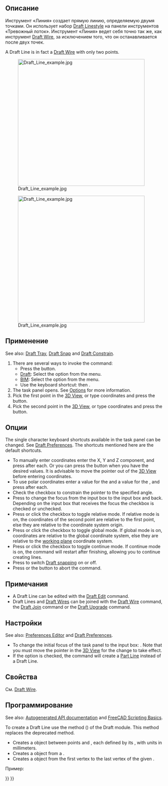 <languages/>

{{Docnav/ru
|
|[[Draft_Wire/ru|Ломаная линия]]
|[[Draft_Workbench/ru|Верстак "Draft"]]
|IconL=
|IconR=Draft_Wire.svg
|IconC=Workbench_Draft.svg
}}

<div class="mw-translate-fuzzy">
{{GuiCommand/ru
|Name=Draft Line
|Name/ru=Draft Line
|MenuLocation=Черчение → Линия
|Workbenches=[[Draft_Workbench/ru|Draft]], [[Arch_Workbench/ru|Arch]]
|Shortcut={{KEY|L}} {{KEY|I}}
|SeeAlso=[[Draft Wire/ru|Draft Wire]]
}}
</div>

<span id="Description"></span>
==Описание== 

<div class="mw-translate-fuzzy">
Инструмент «Линия» создает прямую линию, определяемую двумя точками. Он использует набор [[Draft Linestyle]]  на панели инструментов «Тревожный лоток». Инструмент «Линия» ведет себя точно так же, как инструмент [[Draft Wire]], за исключением того, что он останавливается после двух точек.
</div>

A Draft Line is in fact a [[Draft_Wire|Draft Wire]] with only two points.

[[Image:Draft_Line_example.jpg|400px]]
<div class="mw-translate-fuzzy">
[[Image:Draft_Line_example.jpg|400px]]
</div>

<span id="Usage"></span>
==Применение== 

See also: [[Draft_Tray|Draft Tray]], [[Draft_Snap|Draft Snap]] and [[Draft_Constrain|Draft Constrain]].

# There are several ways to invoke the command:
#* Press the {{Button|[[Image:Draft_Line.svg|16px]] [[Draft_Line|Line]]}} button.
#* [[Draft_Workbench|Draft]]: Select the {{MenuCommand|Drafting → [[Image:Draft_Line.svg|16px]] Line}} option from the menu.
#* [[BIM_Workbench|BIM]]: Select the {{MenuCommand|2D Drafting → [[Image:Draft_Line.svg|16px]] Line}} option from the menu.
#* Use the keyboard shortcut: {{KEY|L}} then {{KEY|I}}.
# The {{MenuCommand|Line}} task panel opens. See [[#Options|Options]] for more information.
# Pick the first point in the [[3D_View|3D View]], or type coordinates and press the {{Button|[[Image:Draft_AddPoint.svg|16px]] Enter Point}} button.
# Pick the second point in the [[3D_View|3D View]], or type coordinates and press the {{Button|[[Image:Draft_AddPoint.svg|16px]] Enter Point}} button.

<span id="Options"></span>
==Опции==

The single character keyboard shortcuts available in the task panel can be changed. See [[Draft_Preferences|Draft Preferences]]. The shortcuts mentioned here are the default shortcuts.

* To manually enter coordinates enter the X, Y and Z component, and press {{KEY|Enter}} after each. Or you can press the {{Button|[[Image:Draft_AddPoint.svg|16px]] Enter Point}} button when you have the desired values. It is advisable to move the pointer out of the [[3D_View|3D View]] before entering coordinates.
* To use polar coordinates enter a value for the {{MenuCommand|Length}} and a value for the {{MenuCommand|Angle}}, and press {{KEY|Enter}} after each.
* Check the {{MenuCommand|Angle}} checkbox to constrain the pointer to the specified angle.
* Press {{KEY|L}} to change the focus from the {{MenuCommand|X}} input box to the {{MenuCommand|Length}} input box and back. Depending on the input box that receives the focus the {{MenuCommand|Angle}} checkbox is checked or unchecked.
* Press {{KEY|R}} or click the {{MenuCommand|Relative}} checkbox to toggle relative mode. If relative mode is on, the coordinates of the second point are relative to the first point, else they are relative to the coordinate system origin.
* Press {{KEY|G}} or click the {{MenuCommand|Global}} checkbox to toggle global mode. If global mode is on, coordinates are relative to the global coordinate system, else they are relative to the [[Draft_SelectPlane|working plane]] coordinate system.
* Press {{KEY|N}} or click the {{MenuCommand|Continue}} checkbox to toggle continue mode. If continue mode is on, the command will restart after finishing, allowing you to continue creating lines.
* Press {{KEY|S}} to switch [[Draft_Snap|Draft snapping]] on or off.
* Press {{KEY|Esc}} or the {{Button|Close}} button to abort the command.

<span id="Notes"></span>
==Примечания==

* A Draft Line can be edited with the [[Draft_Edit|Draft Edit]] command.
* Draft Lines and [[Draft_Wire|Draft Wires]] can be joined with the [[Draft_Wire|Draft Wire]] command, the [[Draft_Join|Draft Join]] command or the [[Draft_Upgrade|Draft Upgrade]] command.

<span id="Preferences"></span>
==Настройки==

See also: [[Preferences_Editor|Preferences Editor]] and [[Draft_Preferences|Draft Preferences]].

* To change the initial focus of the task panel to the {{MenuCommand|Length}} input box: {{MenuCommand|Edit → Preferences → Draft → General → Set focus on Length instead of X coordinate}}. Note that you must move the pointer in the [[3D_View|3D View]] for the change to take effect.
* If the {{MenuCommand|Edit → Preferences → Draft → General → Create Part primitives if possible}} option is checked, the command will create a [[Part_Line|Part Line]] instead of a Draft Line.

<span id="Properties"></span>
==Свойства==

См. [[Draft_Wire/ru#Properties|Draft Wire]].

<span id="Scripting"></span>
==Программирование==

See also: [https://freecad.github.io/SourceDoc/ Autogenerated API documentation] and [[FreeCAD Scripting Basics|FreeCAD Scripting Basics]].

To create a Draft Line use the {{incode|make_line}} method ({{Version|0.19}}) of the Draft module. This method replaces the deprecated {{incode|makeLine}} method.

{{Code|code=
line = make_line(p1, p2)
line = make_line(LineSegment)
line = make_line(Shape)
}}

* Creates a {{incode|Line}} object between points {{incode|p1}} and {{incode|p2}}, each defined by its {{incode|FreeCAD.Vector}}, with units in millimeters.
* Creates a {{incode|Line}} object from a {{incode|Part.LineSegment}}.
* Creates a {{incode|Line}} object from the first vertex to the last vertex of the given {{incode|Shape}}.

Пример:

{{Code|code=
import FreeCAD as App
import Draft

doc = App.newDocument()

p1 = App.Vector(0, 0, 0)
p2 = App.Vector(1000, 500, 0)
p3 = App.Vector(-250, -500, 0)
p4 = App.Vector(500, 1000, 0)

line1 = Draft.make_line(p1, p2)
line2 = Draft.make_line(p3, p4)

doc.recompute()
}}


{{Docnav/ru
|
|[[Draft_Wire/ru|Ломаная линия]]
|[[Draft_Workbench/ru|Верстак "Draft"]]
|IconL=
|IconR=Draft_Wire.svg
|IconC=Workbench_Draft.svg
}}

{{Draft Tools navi{{#translation:}}}}
{{Userdocnavi{{#translation:}}}}